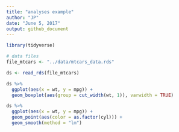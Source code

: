 ```yaml
---
title: "analyses example"
author: "JP"
date: "June 5, 2017"
output: github_document
---
```


```r
library(tidyverse)

# data files
file_mtcars <- "../data/mtcars_data.rds"
```

```r
ds <- read_rds(file_mtcars)
```

```r
ds %>% 
  ggplot(aes(x = wt, y = mpg)) +
  geom_boxplot(aes(group = cut_width(wt, 1)), varwidth = TRUE)
```

```r
ds %>% 
  ggplot(aes(x = wt, y = mpg)) +
  geom_point(aes(color = as.factor(cyl))) + 
  geom_smooth(method = "lm")
```

